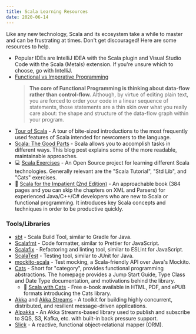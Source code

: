 ```yaml
---
title: Scala Learning Resources
date: 2020-06-14
---
```


Like any new technology, Scala and its ecosystem take a while to master and can be frustrating at times. Don't get discouraged! Here are some resources to help.

- Popular IDEs are IntelliJ IDEA with the Scala plugin and Visual Studio Code with the Scala (Metals) extension. If you're unsure which to choose, go with IntelliJ.
- [Functional vs Imperative Programming](https://www.lihaoyi.com/post/WhatsFunctionalProgrammingAllAbout.html)
  > **The core of Functional Programming is thinking about data-flow rather than control-flow.** Although, by virtue of editing plain text, you are forced to order your code in a linear sequence of statements, those statements are a thin skin over what you really care about: the shape and structure of the data-flow graph within your program.
- [Tour of Scala](https://docs.scala-lang.org/tour/tour-of-scala.html) - A tour of bite-sized introductions to the most frequently used features of Scala intended for newcomers to the language.
- [Scala: The Good Parts](https://rocky.dev/scala-the-good-parts) - Scala allows you to accomplish tasks in different ways. This blog post explains some of the more readable, maintainable approaches.
- 💻 [Scala Exercises](https://www.scala-exercises.org/) - An Open Source project for learning different Scala technologies. Generally relevant are the "Scala Tutorial", "Std Lib", and "Cats" exercises.
- 📖 [Scala for the Impatient (2nd Edition)](https://www.amazon.com/dp/0134540565/ref=cm_sw_su_dp) - An approachable book (384 pages and you can skip the chapters on XML and Parsers) for experienced Java/C++/C# developers who are new to Scala or functional programming. It introduces key Scala concepts and techniques in order to be productive quickly.

### Tools/Libraries

- [sbt](https://www.scala-sbt.org/index.html) - Scala Build Tool, similar to Gradle for Java.
- [Scalafmt](https://scalameta.org/scalafmt/) - Code formatter, similar to Prettier for JavaScript.
- [Scalafix](https://scalacenter.github.io/scalafix/) - Refactoring and linting tool, similar to ESLint for JavaScript.
- [ScalaTest](https://www.scalatest.org/) - Testing tool, similar to JUnit for Java.
- [mockito-scala](https://github.com/mockito/mockito-scala) - Test mocking, a Scala-friendly API over Java's Mockito.
- [Cats](https://typelevel.org/cats/jump_start_guide.html) - Short for "category", provides functional programming abstractions. The homepage provides a Jump Start Guide, Type Class and Date Type documentation, and motivations behind the library.
  - 📖 [Scala with Cats](https://www.scalawithcats.com/dist/scala-with-cats.html) - Free e-book available in HTML, PDF, and ePUB formats introducing the Cats library.
- [Akka](https://akka.io/) and [Akka Streams](https://doc.akka.io/docs/akka/current/stream/index.html) - A toolkit for building highly concurrent, distributed, and resilient message-driven applications.
- [Alpakka](https://doc.akka.io/docs/alpakka/current/) - An Akka Streams-based library used to publish and subscribe to SQS, S3, Kafka, etc. with built-in back pressure support.
- [Slick](https://scala-slick.org/) - A reactive, functional object-relational mapper (ORM).

